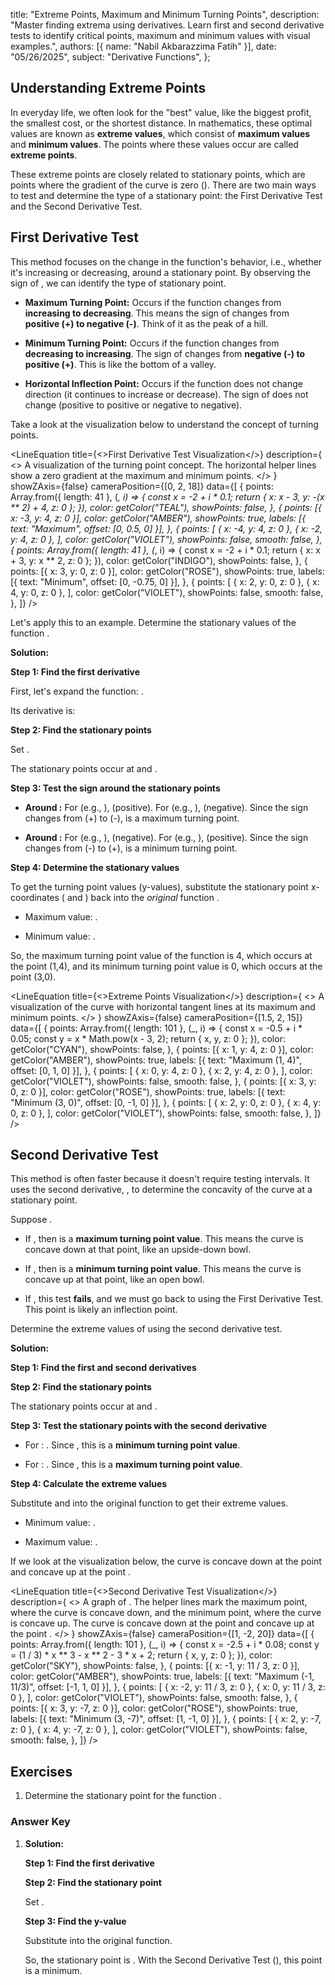 
  title: "Extreme Points, Maximum and Minimum Turning Points",
  description: "Master finding extrema using derivatives. Learn first and second derivative tests to identify critical points, maximum and minimum values with visual examples.",
  authors: [{ name: "Nabil Akbarazzima Fatih" }],
  date: "05/26/2025",
  subject: "Derivative Functions",
};

## Understanding Extreme Points

In everyday life, we often look for the "best" value, like the biggest profit, the smallest cost, or the shortest distance. In mathematics, these optimal values are known as **extreme values**, which consist of **maximum values** and **minimum values**. The points where these values occur are called **extreme points**.

These extreme points are closely related to stationary points, which are points where the gradient of the curve is zero (<InlineMath math="f'(x)=0" />). There are two main ways to test and determine the type of a stationary point: the First Derivative Test and the Second Derivative Test.

## First Derivative Test

This method focuses on the change in the function's behavior, i.e., whether it's increasing or decreasing, around a stationary point. By observing the sign of <InlineMath math="f'(x)" />, we can identify the type of stationary point.

-   **Maximum Turning Point:** Occurs if the function changes from **increasing to decreasing**. This means the sign of <InlineMath math="f'(x)" /> changes from **positive (+) to negative (-)**. Think of it as the peak of a hill.

-   **Minimum Turning Point:** Occurs if the function changes from **decreasing to increasing**. The sign of <InlineMath math="f'(x)" /> changes from **negative (-) to positive (+)**. This is like the bottom of a valley.

-   **Horizontal Inflection Point:** Occurs if the function does not change direction (it continues to increase or decrease). The sign of <InlineMath math="f'(x)" /> does not change (positive to positive or negative to negative).

Take a look at the visualization below to understand the concept of turning points.

<LineEquation
  title={<>First Derivative Test Visualization</>}
  description={
    <>
      A visualization of the turning point concept. The horizontal helper lines 
      show a zero gradient at the maximum and minimum points.
    </>
  }
  showZAxis={false}
  cameraPosition={[0, 2, 18]}
  data={[
    {
      points: Array.from({ length: 41 }, (_, i) => {
        const x = -2 + i * 0.1;
        return { x: x - 3, y: -(x ** 2) + 4, z: 0 };
      }),
      color: getColor("TEAL"),
      showPoints: false,
    },
    {
      points: [{ x: -3, y: 4, z: 0 }],
      color: getColor("AMBER"),
      showPoints: true,
      labels: [{ text: "Maximum", offset: [0, 0.5, 0] }],
    },
    {
      points: [
        { x: -4, y: 4, z: 0 },
        { x: -2, y: 4, z: 0 },
      ],
      color: getColor("VIOLET"),
      showPoints: false,
      smooth: false,
    },
    {
      points: Array.from({ length: 41 }, (_, i) => {
        const x = -2 + i * 0.1;
        return { x: x + 3, y: x ** 2, z: 0 };
      }),
      color: getColor("INDIGO"),
      showPoints: false,
    },
    {
      points: [{ x: 3, y: 0, z: 0 }],
      color: getColor("ROSE"),
      showPoints: true,
      labels: [{ text: "Minimum", offset: [0, -0.75, 0] }],
    },
    {
      points: [
        { x: 2, y: 0, z: 0 },
        { x: 4, y: 0, z: 0 },
      ],
      color: getColor("VIOLET"),
      showPoints: false,
      smooth: false,
    },
  ]}
/>

Let's apply this to an example. Determine the stationary values of the function <InlineMath math="f(x) = x(x-3)^2" />.

**Solution:**

**Step 1: Find the first derivative**

First, let's expand the function: <InlineMath math="f(x) = x(x^2 - 6x + 9) = x^3 - 6x^2 + 9x" />.

Its derivative is:

<BlockMath math="f'(x) = 3x^2 - 12x + 9" />

**Step 2: Find the stationary points**

Set <InlineMath math="f'(x) = 0" />.

<div className="flex flex-col gap-4">
    <BlockMath math="3x^2 - 12x + 9 = 0" />
    <BlockMath math="x^2 - 4x + 3 = 0" />
    <BlockMath math="(x-1)(x-3) = 0" />
</div>

The stationary points occur at <InlineMath math="x = 1" /> and <InlineMath math="x = 3" />.

**Step 3: Test the sign around the stationary points**

-   **Around <InlineMath math="x = 1" />:** For <InlineMath math="x < 1" /> (e.g., <InlineMath math="x=0" />), <InlineMath math="f'(0) = 9" /> (positive). For <InlineMath math="x > 1" /> (e.g., <InlineMath math="x=2" />), <InlineMath math="f'(2) = -3" /> (negative). Since the sign changes from (+) to (-), <InlineMath math="x=1" /> is a maximum turning point.

-   **Around <InlineMath math="x = 3" />:** For <InlineMath math="x < 3" /> (e.g., <InlineMath math="x=2" />), <InlineMath math="f'(2) = -3" /> (negative). For <InlineMath math="x > 3" /> (e.g., <InlineMath math="x=4" />), <InlineMath math="f'(4) = 9" /> (positive). Since the sign changes from (-) to (+), <InlineMath math="x=3" /> is a minimum turning point.

**Step 4: Determine the stationary values**

To get the turning point values (y-values), substitute the stationary point x-coordinates (<InlineMath math="x=1" /> and <InlineMath math="x=3" />) back into the *original* function <InlineMath math="f(x)" />.

-   Maximum value: <InlineMath math="f(1) = 1(1-3)^2 = 4" />.

-   Minimum value: <InlineMath math="f(3) = 3(3-3)^2 = 0" />.

So, the maximum turning point value of the function is 4, which occurs at the point (1,4), and its minimum turning point value is 0, which occurs at the point (3,0).

<LineEquation
  title={<>Extreme Points Visualization</>}
  description={
    <>
      A visualization of the curve <InlineMath math="f(x) = x(x-3)^2" /> with 
      horizontal tangent lines at its maximum and minimum points.
    </>
  }
  showZAxis={false}
  cameraPosition={[1.5, 2, 15]}
  data={[
    {
      points: Array.from({ length: 101 }, (_, i) => {
        const x = -0.5 + i * 0.05;
        const y = x * Math.pow(x - 3, 2);
        return { x, y, z: 0 };
      }),
      color: getColor("CYAN"),
      showPoints: false,
    },
    {
      points: [{ x: 1, y: 4, z: 0 }],
      color: getColor("AMBER"),
      showPoints: true,
      labels: [{ text: "Maximum (1, 4)", offset: [0, 1, 0] }],
    },
    {
      points: [
        { x: 0, y: 4, z: 0 },
        { x: 2, y: 4, z: 0 },
      ],
      color: getColor("VIOLET"),
      showPoints: false,
      smooth: false,
    },
    {
      points: [{ x: 3, y: 0, z: 0 }],
      color: getColor("ROSE"),
      showPoints: true,
      labels: [{ text: "Minimum (3, 0)", offset: [0, -1, 0] }],
    },
    {
      points: [
        { x: 2, y: 0, z: 0 },
        { x: 4, y: 0, z: 0 },
      ],
      color: getColor("VIOLET"),
      showPoints: false,
      smooth: false,
    },
  ]}
/>

## Second Derivative Test

This method is often faster because it doesn't require testing intervals. It uses the second derivative, <InlineMath math="f''(x)" />, to determine the concavity of the curve at a stationary point.

Suppose <InlineMath math="f'(c) = 0" />.

-   If <InlineMath math="f''(c) < 0" />, then <InlineMath math="f(c)" /> is a **maximum turning point value**. This means the curve is concave down at that point, like an upside-down bowl.

-   If <InlineMath math="f''(c) > 0" />, then <InlineMath math="f(c)" /> is a **minimum turning point value**. This means the curve is concave up at that point, like an open bowl.

-   If <InlineMath math="f''(c) = 0" />, this test **fails**, and we must go back to using the First Derivative Test. This point is likely an inflection point.

Determine the extreme values of <InlineMath math="f(x) = \frac{1}{3}x^3 - x^2 - 3x + 2" /> using the second derivative test.

**Solution:**

**Step 1: Find the first and second derivatives**

<div className="flex flex-col gap-4">
    <BlockMath math="f'(x) = x^2 - 2x - 3" />
    <BlockMath math="f''(x) = 2x - 2" />
</div>

**Step 2: Find the stationary points**

<div className="flex flex-col gap-4">
    <BlockMath math="x^2 - 2x - 3 = 0" />
    <BlockMath math="(x-3)(x+1) = 0" />
</div>

The stationary points occur at <InlineMath math="x = 3" /> and <InlineMath math="x = -1" />.

**Step 3: Test the stationary points with the second derivative**

-   For <InlineMath math="x = 3" />: <InlineMath math="f''(3) = 2(3) - 2 = 4" />. Since <InlineMath math="4 > 0" />, this is a **minimum turning point value**.

-   For <InlineMath math="x = -1" />: <InlineMath math="f''(-1) = 2(-1) - 2 = -4" />. Since <InlineMath math="-4 < 0" />, this is a **maximum turning point value**.

**Step 4: Calculate the extreme values**

Substitute <InlineMath math="x=3" /> and <InlineMath math="x=-1" /> into the original function to get their extreme values.

-   Minimum value: <InlineMath math="f(3) = \frac{1}{3}(3)^3 - (3)^2 - 3(3) + 2 = 9 - 9 - 9 + 2 = -7" />.

-   Maximum value: <InlineMath math="f(-1) = \frac{1}{3}(-1)^3 - (-1)^2 - 3(-1) + 2 = -\frac{1}{3} - 1 + 3 + 2 = \frac{11}{3}" />.

If we look at the visualization below, the curve is concave down at the point <InlineMath math="x=-1" /> and concave up at the point <InlineMath math="x=3" />.

<LineEquation
  title={<>Second Derivative Test Visualization</>}
  description={
    <>
      A graph of <InlineMath math="f(x) = \frac{1}{3}x^3 - x^2 - 3x + 2" />.
      The helper lines mark the maximum point, where the curve is concave down, and the minimum point, where the curve is concave up.
      The curve is concave down at the point <InlineMath math="x=-1" /> and concave up at the point <InlineMath math="x=3" />.
    </>
  }
  showZAxis={false}
  cameraPosition={[1, -2, 20]}
  data={[
    {
      points: Array.from({ length: 101 }, (_, i) => {
        const x = -2.5 + i * 0.08;
        const y = (1 / 3) * x ** 3 - x ** 2 - 3 * x + 2;
        return { x, y, z: 0 };
      }),
      color: getColor("SKY"),
      showPoints: false,
    },
    {
      points: [{ x: -1, y: 11 / 3, z: 0 }],
      color: getColor("AMBER"),
      showPoints: true,
      labels: [{ text: "Maximum (-1, 11/3)", offset: [-1, 1, 0] }],
    },
    {
      points: [
        { x: -2, y: 11 / 3, z: 0 },
        { x: 0, y: 11 / 3, z: 0 },
      ],
      color: getColor("VIOLET"),
      showPoints: false,
      smooth: false,
    },
    {
      points: [{ x: 3, y: -7, z: 0 }],
      color: getColor("ROSE"),
      showPoints: true,
      labels: [{ text: "Minimum (3, -7)", offset: [1, -1, 0] }],
    },
    {
      points: [
        { x: 2, y: -7, z: 0 },
        { x: 4, y: -7, z: 0 },
      ],
      color: getColor("VIOLET"),
      showPoints: false,
      smooth: false,
    },
  ]}
/>

## Exercises

1. Determine the stationary point for the function <InlineMath math="y = x^2 + 2x - 3" />.

### Answer Key

1.  **Solution:**

    **Step 1: Find the first derivative**

    <BlockMath math="f'(x) = 2x + 2" />
    
    **Step 2: Find the stationary point**

    Set <InlineMath math="f'(x) = 0" />.

    <BlockMath math="2x + 2 = 0 \implies x = -1" />

    **Step 3: Find the y-value**

    Substitute <InlineMath math="x = -1" /> into the original function.

    <BlockMath math="y = (-1)^2 + 2(-1) - 3 = 1 - 2 - 3 = -4" />

    So, the stationary point is <InlineMath math="(-1, -4)" />. With the Second Derivative Test (<InlineMath math="f''(x)=2 > 0" />), this point is a minimum.
